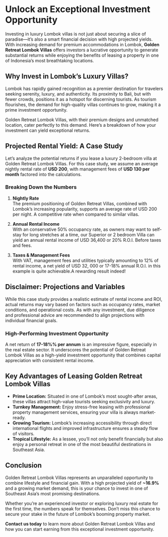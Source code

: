 # Unlock an Exceptional Investment Opportunity

Investing in luxury Lombok villas is not just about securing a slice of paradise—it’s also a smart financial decision with high projected yields. With increasing demand for premium accommodations in Lombok, **Golden Retreat Lombok Villas** offers investors a lucrative opportunity to generate substantial returns while enjoying the benefits of leasing a property in one of Indonesia’s most breathtaking locations.

## Why Invest in Lombok’s Luxury Villas?

Lombok has rapidly gained recognition as a premier destination for travelers seeking serenity, luxury, and authenticity. Its proximity to Bali, but with fewer crowds, positions it as a hotspot for discerning tourists. As tourism flourishes, the demand for high-quality villas continues to grow, making it a prime investment opportunity.

Golden Retreat Lombok Villas, with their premium designs and unmatched location, cater perfectly to this demand. Here’s a breakdown of how your investment can yield exceptional returns.

## Projected Rental Yield: A Case Study

Let’s analyze the potential returns if you lease a luxury 2-bedroom villa at Golden Retreat Lombok Villas. For this case study, we assume an average nightly rental rate of **USD 200**, with management fees of **USD 130 per month** factored into the calculations.

### **Breaking Down the Numbers**

1. **Nightly Rate**  
   The premium positioning of Golden Retreat Villas, combined with Lombok’s increasing popularity, supports an average rate of USD 200 per night. A competitive rate when compared to similar villas.

2. **Annual Rental Income**  
   With an conservative 50% occupancy rate, as owners may want to self-stay for long stretches at a time, our Superior or 2 bedroom Villa can yield an annual rental income of USD 36,400 or 20% R.O.I. Before taxes and fees.

3. **Taxes & Management Fees**  
   With VAT, management fees and utilities typically amounting to 12% of rental income, a net yield of USD 32, 000 or 17-18% annual R.O.I. in this example is quite achievable.A rewarding result indeed!

## Disclaimer: Projections and Variables

While this case study provides a realistic estimate of rental income and ROI, actual returns may vary based on factors such as occupancy rates, market conditions, and operational costs. As with any investment, due diligence and professional advice are recommended to align projections with individual financial goals.

### **High-Performing Investment Opportunity**

A net return of **17-18%% per annum** is an impressive figure, especially in the real estate sector. It underscores the potential of Golden Retreat Lombok Villas as a high-yield investment opportunity that combines capital appreciation with consistent rental income.

## Key Advantages of Leasing Golden Retreat Lombok Villas

- **Prime Location:** Situated in one of Lombok’s most sought-after areas, these villas attract high-value tourists seeking exclusivity and luxury.
- **Turnkey Management:** Enjoy stress-free leasing with professional property management services, ensuring your villa is always market-ready.
- **Growing Tourism:** Lombok’s increasing accessibility through direct international flights and improved infrastructure ensures a steady flow of visitors.
- **Tropical Lifestyle:** As a lessee, you’ll not only benefit financially but also enjoy a personal retreat in one of the most beautiful destinations in Southeast Asia.

## Conclusion

Golden Retreat Lombok Villas represents an unparalleled opportunity to combine lifestyle and financial gain. With a high projected yield of **~16.9%** and a growing market demand, this is your chance to invest in one of Southeast Asia’s most promising destinations.

Whether you’re an experienced investor or exploring luxury real estate for the first time, the numbers speak for themselves. Don’t miss this chance to secure your stake in the future of Lombok’s booming property market.

**Contact us today** to learn more about Golden Retreat Lombok Villas and how you can start earning from this exceptional investment opportunity.
